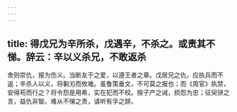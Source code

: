 ```yaml
---
---
---
```

title: 得戊兄为辛所杀，戊遇辛，不杀之。或责其不悌。辞云：辛以义杀兄，不敢返杀
---



舍则崇仇，报为伤义。当断友于之爱，以遵王者之章。戊居兄之仇，应执兵而不返；辛杀人以义，将剚刃而攸难。虽鲁策垂文，不可莫之报也；而《周官》执禁，安得苟而行之？将令怨是用希，实在犯而不校。揆子产之诫，损怨为忠；征臾骈之言，益仇非智。难从不悌之责，请听有孚之辞。